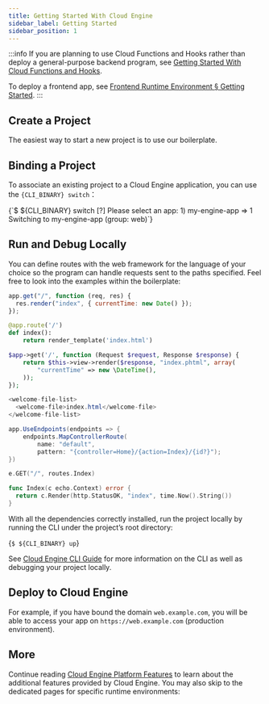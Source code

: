 ```yaml
---
title: Getting Started With Cloud Engine
sidebar_label: Getting Started
sidebar_position: 1
---
```



:::info
If you are planning to use Cloud Functions and Hooks rather than deploy a general-purpose backend program, see [Getting Started With Cloud Functions and Hooks](/sdk/engine/functions/getting-started).

To deploy a frontend app, see [Frontend Runtime Environment § Getting Started](/sdk/engine/deploy/webapp/#getting-started).
:::

<PlatformIntroduction />

## Create a Project

The easiest way to start a new project is to use our boilerplate.

<QuickStartNew />


## Binding a Project 

<p>
  To associate an existing project to a Cloud Engine application, you can use the <code>{CLI_BINARY} switch</code>：
</p>

<CodeBlock>
  {`$ ${CLI_BINARY} switch
[?] Please select an app:
 1) my-engine-app
 => 1
Switching to my-engine-app (group: web)`}
</CodeBlock>


## Run and Debug Locally

You can define routes with the web framework for the language of your choice so the program can handle requests sent to the paths specified. Feel free to look into the examples within the boilerplate:

<EngineRuntimes>
<TabItem value='nodejs'>

```javascript title='app.js'
app.get("/", function (req, res) {
  res.render("index", { currentTime: new Date() });
});
```

</TabItem>
<TabItem value='python'>

```python title='app.py'
@app.route('/')
def index():
    return render_template('index.html')
```

</TabItem>
<TabItem value='php'>

```php title='src/app.php'
$app->get('/', function (Request $request, Response $response) {
    return $this->view->render($response, "index.phtml", array(
        "currentTime" => new \DateTime(),
    ));
});
```

</TabItem>
<TabItem value='java'>

```java title='src/main/webapp/WEB-INF/web.xml'
<welcome-file-list>
  <welcome-file>index.html</welcome-file>
</welcome-file-list>
```

</TabItem>
<TabItem value='dotnet'>

```cs title='web/Startup.cs'
app.UseEndpoints(endpoints => {
    endpoints.MapControllerRoute(
        name: "default",
        pattern: "{controller=Home}/{action=Index}/{id?}");
})
```

</TabItem>
<TabItem value='go'>

```go title='main.go'
e.GET("/", routes.Index)
```

```go title='routes/index.go'
func Index(c echo.Context) error {
  return c.Render(http.StatusOK, "index", time.Now().String())
}
```

</TabItem>
</EngineRuntimes>

With all the dependencies correctly installed, run the project locally by running the CLI under the project’s root directory:

<CodeBlock className="sh">{`$ ${CLI_BINARY} up`}</CodeBlock>

See [Cloud Engine CLI Guide](/sdk/engine/cli/) for more information on the CLI as well as debugging your project locally.

## Deploy to Cloud Engine

<QuickStartDeploy />

<CloudCustomDomain noStaging={true} />

For example, if you have bound the domain `web.example.com`, you will be able to access your app on `https://web.example.com` (production environment).

## More

Continue reading [Cloud Engine Platform Features](/sdk/engine/platform) to learn about the additional features provided by Cloud Engine. You may also skip to the dedicated pages for specific runtime environments:

<PlatformRuntimes />
